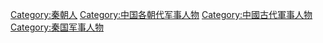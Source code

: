 [[Category:秦朝人|Category:秦朝人]]
[[Category:中国各朝代军事人物|Category:中国各朝代军事人物]]
[[Category:中國古代軍事人物|Category:中國古代軍事人物]]
[[Category:秦国军事人物|Category:秦国军事人物]]